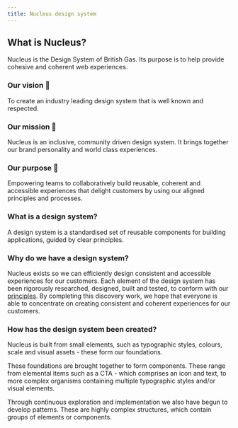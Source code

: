 ```yaml
---
title: Nucleus design system
---
```


## What is Nucleus?

<div class="purpose">
Nucleus is the Design System of British Gas. Its purpose is to help provide cohesive and coherent web experiences.
</div>

### Our vision 🌟

To create an industry leading design system that is well known and respected.

### Our mission 🚀

Nucleus is an inclusive, community driven design system. It brings together our brand personality and world class experiences.

### Our purpose 🧩

Empowering teams to collaboratively build reusable, coherent and accessible experiences that delight customers by using our aligned principles and processes.

### What is a design system?

<div class="purpose">
A design system is a standardised set of reusable components for building applications, guided by clear principles.
</div>

### Why do we have a design system?

Nucleus exists so we can efficiently design consistent and accessible experiences for our customers. Each element of the design system has been rigorously researched, designed, built and tested, to conform with our [principles](../guidelines/principles). By completing this discovery work, we hope that everyone is able to concentrate on creating consistent and coherent experiences for our customers.

### How has the design system been created?

Nucleus is built from small elements, such as typographic styles, colours, scale and visual assets - these form our foundations.

These foundations are brought together to form components. These range from elemental items such as a CTA - which comprises an icon and text, to more complex organisms containing multiple typographic styles and/or visual elements.

Through continuous exploration and implementation we also have begun to develop patterns. These are highly complex structures, which contain groups of elements or components.
